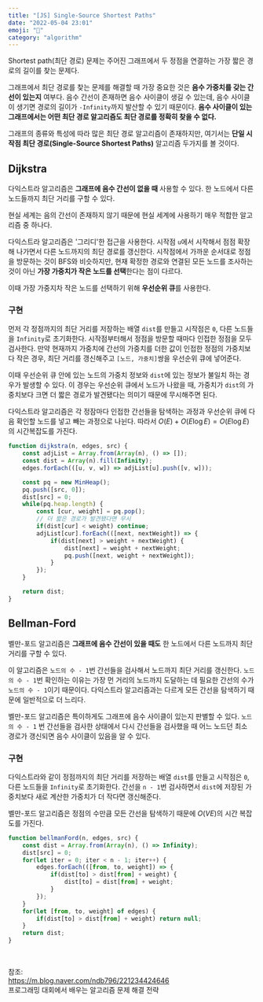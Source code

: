 ```yaml
---
title: "[JS] Single-Source Shortest Paths"
date: "2022-05-04 23:01"
emoji: "🛵"
category: "algorithm"
---
```


Shortest path(최단 경로) 문제는 주어진 그래프에서 두 정점을 연결하는 가장 짧은 경로의 길이를 찾는 문제다.

그래프에서 최단 경로를 찾는 문제를 해결할 때 가장 중요한 것은 **음수 가중치를 갖는 간선이 있는지** 여부다.
음수 간선이 존재하면 음수 사이클이 생길 수 있는데, 음수 사이클이 생기면 경로의 길이가 `-Infinity`까지 발산할 수 있기 때문이다.
**음수 사이클이 있는 그래프에서는 어떤 최단 경로 알고리즘도 최단 경로를 정확히 찾을 수 없다.**

그래프의 종류와 특성에 따라 많은 최단 경로 알고리즘이 존재하지만,
여기서는 **단일 시작점 최단 경로(Single-Source Shortest Paths)** 알고리즘 두가지를 볼 것이다.

## Dijkstra
다익스트라 알고리즘은 **그래프에 음수 간선이 없을 때** 사용할 수 있다. 한 노드에서 다른 노드들까지 최단 거리를 구할 수 있다.

현실 세계는 음의 간선이 존재하지 않기 때문에 현실 세계에 사용하기 매우 적합한 알고리즘 중 하나다.

다익스트라 알고리즘은 '그리디'한 접근을 사용한다.
시작점 `u`에서 시작해서 점점 확장해 나가면서 다른 노드까지의 최단 경로를 갱신한다.
시작점에서 가까운 순서대로 정점을 방문하는 것이 BFS와 비슷하지만,
현재 확정한 경로와 연결된 모든 노드를 조사하는 것이 아닌 **가장 가중치가 작은 노드를 선택**한다는 점이 다르다.

이때 가장 가중지차 작은 노드를 선택하기 위해 **우선순위 큐**를 사용한다.

### 구현
먼저 각 정점까지의 최단 거리를 저장하는 배열 `dist`를 만들고 시작점은 `0`, 다른 노드들을 `Infinity`로 초기화한다.
시작점부터해서 정점을 방문할 때마다 인접한 정점을 모두 검사한다.
만약 현재까지 가중치에 간선의 가중치를 더한 값이 인접한 정점의 가중치보다 작은 경우, 최단 거리를 갱신해주고 `[노드, 가중치]`쌍을 우선순위 큐에 넣어준다.

이때 우선순위 큐 안에 있는 노드의 가중치 정보와 `dist`에 있는 정보가 불일치 하는 경우가 발생할 수 있다.
이 경우는 우선순위 큐에서 노드가 나왔을 때, 가중치가 `dist`의 가중치보다 크면 더 짧은 경로가 발견됐다는 의미기 때문에 무시해주면 된다.

다익스트라 알고리즘은 각 정잠마다 인접한 간선들을 탐색하는 과정과 우선순위 큐에 다음 확인할 노드를 넣고 빼는 과정으로 나뉜다.
따라서 $O(E) + O(E \log E) = O(E \log E)$의 시간복잡도를 가진다.

```js
function dijkstra(n, edges, src) {
    const adjList = Array.from(Array(n), () => []);
    const dist = Array(n).fill(Infinity);
    edges.forEach(([u, v, w]) => adjList[u].push([v, w]));

    const pq = new MinHeap();
    pq.push([src, 0]);
    dist[src] = 0;
    while(pq.heap.length) {
        const [cur, weight] = pq.pop();
        // 더 짧은 경로가 발견됐다면 무시
        if(dist[cur] < weight) continue;
        adjList[cur].forEach(([next, nextWeight]) => {
            if(dist[next] > weight + nextWeight) {
                dist[next] = weight + nextWeight;
                pq.push([next, weight + nextWeight]);
            }
        });
    }

    return dist;
}
```

## Bellman-Ford
벨만-포드 알고리즘은 **그래프에 음수 간선이 있을 때도** 한 노드에서 다른 노드까지 최단 거리를 구할 수 있다.

이 알고리즘은 `노드의 수 - 1`번 간선들을 검사해서 노드까지 최단 거리를 갱신한다.
`노드의 수 - 1`번 확인하는 이유는 가장 먼 거리의 노드까지 도달하는 데 필요한 간선의 수가 `노드의 수 - 1`이기 때문이다.
다익스트라 알고리즘과는 다르게 모든 간선을 탐색하기 때문에 일반적으로 더 느리다.

벨만-포드 알고리즘은 특이하게도 그래프에 음수 사이클이 있는지 판별할 수 있다.
`노드의 수 - 1` 번 간선들을 검사한 상태에서 다시 간선들을 검사했을 때 어느 노드던 최소 경로가 갱신되면 음수 사이클이 있음을 알 수 있다.

### 구현
다익스트라와 같이 정점까지의 최단 거리를 저장하는 배열 `dist`를 만들고 시작점은 `0`, 다른 노드들을 `Infinity`로 초기화한다.
간선을 `n - 1`번 검사하면서 `dist`에 저장된 가중치보다 새로 계산한 가중치가 더 작다면 갱신해준다.

벨만-포드 알고리즘은 정점의 수만큼 모든 간선을 탐색하기 때문에 $O(VE)$의 시간 복잡도를 가진다.

```js
function bellmanFord(n, edges, src) {
    const dist = Array.from(Array(n), () => Infinity);
    dist[src] = 0;
    for(let iter = 0; iter < n - 1; iter++) {
        edges.forEach(([from, to, weight]) => {
            if(dist[to] > dist[from] + weight) {
                dist[to] = dist[from] + weight;
            }
        });
    }
    for(let [from, to, weight] of edges) {
        if(dist[to] > dist[from] + weight) return null;
    }
    return dist;
}
```

<br/>

참조:  
<https://m.blog.naver.com/ndb796/221234424646>  
프로그래밍 대회에서 배우는 알고리즘 문제 해결 전략